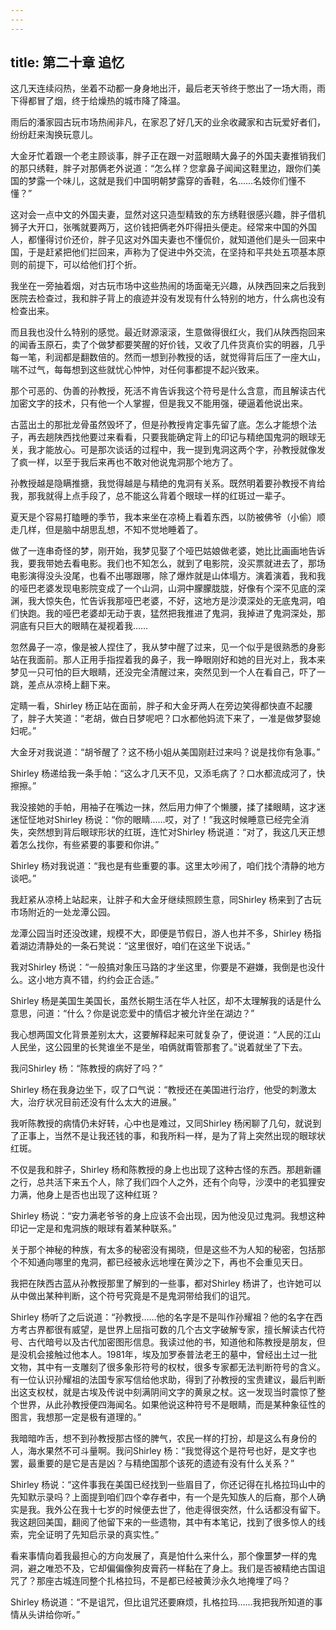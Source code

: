```yaml
---
---
---
```

title: 第二十章 追忆
---




这几天连续闷热，坐着不动都一身身地出汗，最后老天爷终于憋出了一场大雨，雨下得都冒了烟，终于给燥热的城市降了降温。

雨后的潘家园古玩市场热闹非凡，在家忍了好几天的业余收藏家和古玩爱好者们，纷纷赶来淘换玩意儿。

大金牙忙着跟一个老主顾谈事，胖子正在跟一对蓝眼睛大鼻子的外国夫妻推销我们的那只绣鞋，胖子对那俩老外说道：“怎么样？您拿鼻子闻闻这鞋里边，跟你们美国的梦露一个味儿，这就是我们中国明朝梦露穿的香鞋，名……名妓你们懂不懂？”

这对会一点中文的外国夫妻，显然对这只造型精致的东方绣鞋很感兴趣，胖子借机狮子大开口，张嘴就要两万，这价钱把俩老外吓得扭头便走。经常来中国的外国人，都懂得讨价还价，胖子见这对外国夫妻也不懂侃价，就知道他们是头一回来中国，于是赶紧把他们拦回来，声称为了促进中外交流，在坚持和平共处五项基本原则的前提下，可以给他们打个折。

我坐在一旁抽着烟，对古玩市场中这些热闹的场面毫无兴趣，从陕西回来之后我到医院去检查过，我和胖子背上的痕迹并没有发现有什么特别的地方，什么病也没有检查出来。

而且我也没什么特别的感觉。最近财源滚滚，生意做得很红火，我们从陕西抱回来的闻香玉原石，卖了个做梦都要笑醒的好价钱，又收了几件货真价实的明器，几乎每一笔，利润都是翻数倍的。然而一想到孙教授的话，就觉得背后压了一座大山，喘不过气，每每想到这些就忧心忡忡，对任何事都提不起兴致来。

那个可恶的、伪善的孙教授，死活不肯告诉我这个符号是什么含意，而且解读古代加密文字的技术，只有他一个人掌握，但是我又不能用强，硬逼着他说出来。

古蓝出土的那批龙骨虽然毁坏了，但是孙教授肯定事先留了底。怎么才能想个法子，再去趟陕西找他要过来看看，只要我能确定背上的印记与精绝国鬼洞的眼球无关，我才能放心。可是那次谈话的过程中，我一提到鬼洞这两个字，孙教授就像发了疯一样，以至于我后来再也不敢对他说鬼洞那个地方了。

孙教授越是隐瞒推搪，我觉得越是与精绝的鬼洞有关系。既然明着要孙教授不肯给我，那我就得上点手段了，总不能这么背着个眼球一样的红斑过一辈子。

夏天是个容易打瞌睡的季节，我本来坐在凉椅上看着东西，以防被佛爷（小偷）顺走几样，但是脑中胡思乱想，不知不觉地睡着了。

做了一连串奇怪的梦，刚开始，我梦见娶了个哑巴姑娘做老婆，她比比画画地告诉我，要我带她去看电影。我们也不知怎么，就到了电影院，没买票就进去了，那场电影演得没头没尾，也看不出哪跟哪，除了爆炸就是山体塌方。演着演着，我和我的哑巴老婆发现电影院变成了一个山洞，山洞中朦朦胧胧，好像有个深不见底的深渊，我大惊失色，忙告诉我那哑巴老婆，不好，这地方是沙漠深处的无底鬼洞，咱们快跑。我的哑巴老婆却无动于衷，猛然把我推进了鬼洞，我掉进了鬼洞深处，那洞底有只巨大的眼睛在凝视着我……

忽然鼻子一凉，像是被人捏住了，我从梦中醒了过来，见一个似乎是很熟悉的身影站在我面前。那人正用手指捏着我的鼻子，我一睁眼刚好和她的目光对上，我本来梦见一只可怕的巨大眼睛，还没完全清醒过来，突然见到一个人在看自己，吓了一跳，差点从凉椅上翻下来。

定睛一看，Shirley 杨正站在面前，胖子和大金牙两人在旁边笑得都快直不起腰了，胖子大笑道：“老胡，做白日梦呢吧？口水都他妈流下来了，一准是做梦娶媳妇呢。”

大金牙对我说道：“胡爷醒了？这不杨小姐从美国刚赶过来吗？说是找你有急事。”

Shirley 杨递给我一条手帕：“这么才几天不见，又添毛病了？口水都流成河了，快擦擦。”

我没接她的手帕，用袖子在嘴边一抹，然后用力伸了个懒腰，揉了揉眼睛，这才迷迷怔怔地对Shirley 杨说：“你的眼睛……哎，对了！”我这时候睡意已经完全消失，突然想到背后眼球形状的红斑，连忙对Shirley 杨说道：“对了，我这几天正想着怎么找你，有些紧要的事要和你讲。”

Shirley 杨对我说道：“我也是有些重要的事。这里太吵闹了，咱们找个清静的地方谈吧。”

我赶紧从凉椅上站起来，让胖子和大金牙继续照顾生意，同Shirley 杨来到了古玩市场附近的一处龙潭公园。

龙潭公园当时还没改建，规模不大，即便是节假日，游人也并不多，Shirley 杨指着湖边清静处的一条石凳说：“这里很好，咱们在这坐下说话。”

我对Shirley 杨说：“一般搞对象压马路的才坐这里，你要是不避嫌，我倒是也没什么。这小地方真不错，约约会正合适。”

Shirley 杨是美国生美国长，虽然长期生活在华人社区，却不太理解我的话是什么意思，问道：“什么？你是说恋爱中的情侣才被允许坐在湖边？”

我心想两国文化背景差别太大，这要解释起来可就复杂了，便说道：“人民的江山人民坐，这公园里的长凳谁坐不是坐，咱俩就甭管那套了。”说着就坐了下去。

我问Shirley 杨：“陈教授的病好了吗？”

Shirley 杨在我身边坐下，叹了口气说：“教授还在美国进行治疗，他受的刺激太大，治疗状况目前还没有什么太大的进展。”

我听陈教授的病情仍未好转，心中也是难过，又同Shirley 杨闲聊了几句，就说到了正事上，当然不是让我还钱的事，和我所料一样，是为了背上突然出现的眼球状红斑。

不仅是我和胖子，Shirley 杨和陈教授的身上也出现了这种古怪的东西。那趟新疆之行，总共活下来五个人，除了我们四个人之外，还有个向导，沙漠中的老狐狸安力满，他身上是否也出现了这种红斑？

Shirley 杨说：“安力满老爷爷的身上应该不会出现，因为他没见过鬼洞。我想这种印记一定是和鬼洞族的眼球有着某种联系。”

关于那个神秘的种族，有太多的秘密没有揭晓，但是这些不为人知的秘密，包括那个不知通向哪里的鬼洞，都已经被永远地埋在黄沙之下，再也不会重见天日。

我把在陕西古蓝从孙教授那里了解到的一些事，都对Shirley 杨讲了，也许她可以从中做出某种判断，这个符号究竟是不是鬼洞带给我们的诅咒。

Shirley 杨听了之后说道：“孙教授……他的名字是不是叫作孙耀祖？他的名字在西方考古界都很有威望，是世界上屈指可数的几个古文字破解专家，擅长解读古代符号、古代暗号以及古代加密图形信息。我读过他的书，知道他和陈教授是朋友，但是没机会接触过他本人。1981年，埃及加罗泰普法老王的墓中，曾经出土过一批文物，其中有一支雕刻了很多象形符号的权杖，很多专家都无法判断符号的含义。有一位认识孙耀祖的法国专家写信给他求助，得到了孙教授的宝贵建议，最后判断出这支权杖，就是古埃及传说中刻满阴间文字的黄泉之杖。这一发现当时震惊了整个世界，从此孙教授便四海闻名。如果他说这种符号不是眼睛，而是某种象征性的图言，我想那一定是极有道理的。”

我暗暗咋舌，想不到孙教授那古怪的脾气，农民一样的打扮，却是这么有身份的人，海水果然不可斗量啊。我问Shirley 杨：“我觉得这个是符号也好，是文字也罢，最重要的是它是吉是凶？与精绝国那个该死的遗迹有没有什么关系？”

Shirley 杨说：“这件事我在美国已经找到一些眉目了，你还记得在扎格拉玛山中的先知默示录吗？上面提到咱们四个幸存者中，有一个是先知族人的后裔，那个人确实是我。我外公在我十七岁的时候便去世了，他走得很突然，什么话都没有留下。我这趟回美国，翻阅了他留下来的一些遗物，其中有本笔记，找到了很多惊人的线索，完全证明了先知启示录的真实性。”

看来事情向着我最担心的方向发展了，真是怕什么来什么，那个像噩梦一样的鬼洞，避之唯恐不及，它却偏偏像狗皮膏药一样黏在了身上。我们是否被精绝古国诅咒了？那座古城连同整个扎格拉玛，不是都已经被黄沙永久地掩埋了吗？

Shirley 杨说道：“不是诅咒，但比诅咒还要麻烦，扎格拉玛……我把我所知道的事情从头讲给你听。”